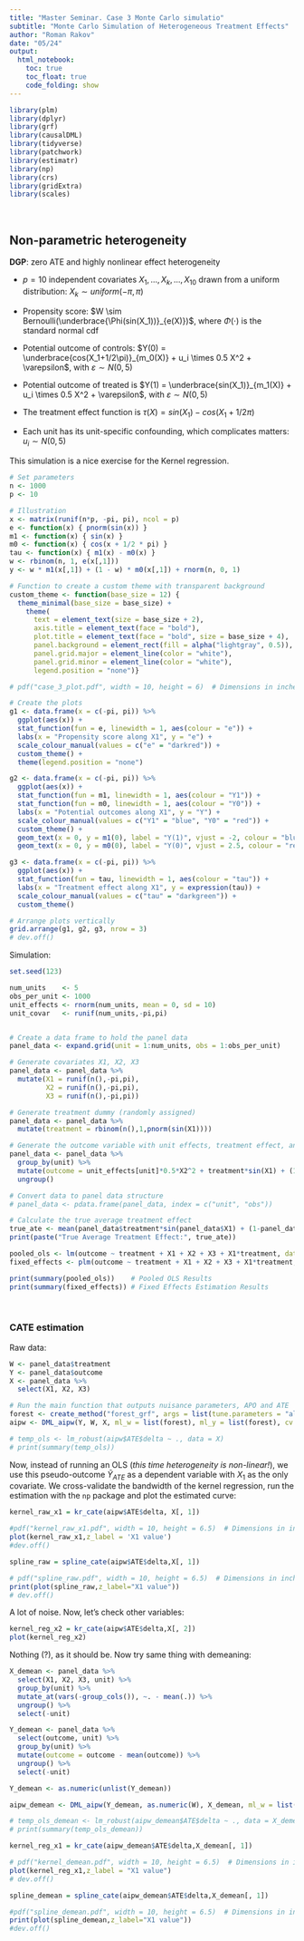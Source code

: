 ```yaml
---
title: "Master Seminar. Case 3 Monte Carlo simulatio"
subtitle: "Monte Carlo Simulation of Heterogeneous Treatment Effects"
author: "Roman Rakov"
date: "05/24"
output: 
  html_notebook:
    toc: true
    toc_float: true
    code_folding: show
---
```


```r
library(plm)
library(dplyr)
library(grf)
library(causalDML)
library(tidyverse)
library(patchwork)
library(estimatr)
library(np)
library(crs)
library(gridExtra)
library(scales) 
```

<br>

## Non-parametric heterogeneity

**DGP**: zero ATE and highly nonlinear effect heterogeneity

-   $p=10$ independent covariates $X_1,...,X_k,...,X_{10}$ drawn from a uniform distribution: $X_k \sim uniform(-\pi,\pi)$

-   Propensity score: $W \sim Bernoulli(\underbrace{\Phi(sin(X_1))}_{e(X)})$, where $\Phi(\cdot)$ is the standard normal cdf

-   Potential outcome of controls: $Y(0) = \underbrace{cos(X_1+1/2\pi)}_{m_0(X)} + u_i \times 0.5 X^2 + \varepsilon$, with $\varepsilon \sim N(0,5)$

-   Potential outcome of treated is $Y(1) = \underbrace{sin(X_1)}_{m_1(X)} + u_i \times 0.5 X^2 + \varepsilon$, with $\varepsilon \sim N(0,5)$

-   The treatment effect function is $\tau(X) = sin(X_1) - cos(X_1+1/2\pi)$

-   Each unit has its unit-specific confounding, which complicates matters: $u_i \sim N(0,5)$

This simulation is a nice exercise for the Kernel regression.

```r
# Set parameters
n <- 1000
p <- 10

# Illustration
x <- matrix(runif(n*p, -pi, pi), ncol = p)
e <- function(x) { pnorm(sin(x)) }
m1 <- function(x) { sin(x) }
m0 <- function(x) { cos(x + 1/2 * pi) }
tau <- function(x) { m1(x) - m0(x) }
w <- rbinom(n, 1, e(x[,1]))
y <- w * m1(x[,1]) + (1 - w) * m0(x[,1]) + rnorm(n, 0, 1)

# Function to create a custom theme with transparent background
custom_theme <- function(base_size = 12) {
  theme_minimal(base_size = base_size) +
    theme(
      text = element_text(size = base_size + 2),
      axis.title = element_text(face = "bold"),
      plot.title = element_text(face = "bold", size = base_size + 4),
      panel.background = element_rect(fill = alpha("lightgray", 0.5)),  
      panel.grid.major = element_line(color = "white"),
      panel.grid.minor = element_line(color = "white"),
      legend.position = "none")}

# pdf("case_3_plot.pdf", width = 10, height = 6)  # Dimensions in inches

# Create the plots
g1 <- data.frame(x = c(-pi, pi)) %>%
  ggplot(aes(x)) + 
  stat_function(fun = e, linewidth = 1, aes(colour = "e")) + 
  labs(x = "Propensity score along X1", y = "e") +
  scale_colour_manual(values = c("e" = "darkred")) +
  custom_theme() +
  theme(legend.position = "none")

g2 <- data.frame(x = c(-pi, pi)) %>%
  ggplot(aes(x)) + 
  stat_function(fun = m1, linewidth = 1, aes(colour = "Y1")) + 
  stat_function(fun = m0, linewidth = 1, aes(colour = "Y0")) + 
  labs(x = "Potential outcomes along X1", y = "Y") +
  scale_colour_manual(values = c("Y1" = "blue", "Y0" = "red")) +
  custom_theme() +
  geom_text(x = 0, y = m1(0), label = "Y(1)", vjust = -2, colour = "blue", size = 5, hjust = 0) +
  geom_text(x = 0, y = m0(0), label = "Y(0)", vjust = 2.5, colour = "red", size = 5, hjust = 0)

g3 <- data.frame(x = c(-pi, pi)) %>%
  ggplot(aes(x)) + 
  stat_function(fun = tau, linewidth = 1, aes(colour = "tau")) + 
  labs(x = "Treatment effect along X1", y = expression(tau)) +
  scale_colour_manual(values = c("tau" = "darkgreen")) +
  custom_theme()

# Arrange plots vertically
grid.arrange(g1, g2, g3, nrow = 3)
# dev.off()
```

Simulation:

```r
set.seed(123)

num_units    <- 5
obs_per_unit <- 1000
unit_effects <- rnorm(num_units, mean = 0, sd = 10) 
unit_covar   <- runif(num_units,-pi,pi)


# Create a data frame to hold the panel data
panel_data <- expand.grid(unit = 1:num_units, obs = 1:obs_per_unit)

# Generate covariates X1, X2, X3
panel_data <- panel_data %>%
  mutate(X1 = runif(n(),-pi,pi),
         X2 = runif(n(),-pi,pi),
         X3 = runif(n(),-pi,pi)) 

# Generate treatment dummy (randomly assigned)
panel_data <- panel_data %>%
  mutate(treatment = rbinom(n(),1,pnorm(sin(X1))))

# Generate the outcome variable with unit effects, treatment effect, and random noise
panel_data <- panel_data %>%
  group_by(unit) %>%
  mutate(outcome = unit_effects[unit]*0.5*X2^2 + treatment*sin(X1) + (1-treatment)*cos(X1+1/2*pi) + rnorm(n(),0,5)) %>%
  ungroup()

# Convert data to panel data structure
# panel_data <- pdata.frame(panel_data, index = c("unit", "obs"))

# Calculate the true average treatment effect
true_ate <- mean(panel_data$treatment*sin(panel_data$X1) + (1-panel_data$treatment)*cos(panel_data$X1+1/2*pi)) 
print(paste("True Average Treatment Effect:", true_ate))

pooled_ols <- lm(outcome ~ treatment + X1 + X2 + X3 + X1*treatment, data = panel_data)
fixed_effects <- plm(outcome ~ treatment + X1 + X2 + X3 + X1*treatment, data = panel_data, model = "within")

print(summary(pooled_ols))    # Pooled OLS Results
print(summary(fixed_effects)) # Fixed Effects Estimation Results
```

<br>

### CATE estimation

Raw data:

```r
W <- panel_data$treatment 
Y <- panel_data$outcome
X <- panel_data %>%
  select(X1, X2, X3)

# Run the main function that outputs nuisance parameters, APO and ATE
forest <- create_method("forest_grf", args = list(tune.parameters = "all", seed = 123))
aipw <- DML_aipw(Y, W, X, ml_w = list(forest), ml_y = list(forest), cv = 3)

# temp_ols <- lm_robust(aipw$ATE$delta ~ ., data = X)
# print(summary(temp_ols))
```

Now, instead of running an OLS (*this time heterogeneity is non-linear!*), we use this pseudo-outcome $\tilde{Y}_{ATE}$ as a dependent variable with $X_1$ as the only covariate. We cross-validate the bandwidth of the kernel regression, run the estimation with the `np` package and plot the estimated curve:

```r
kernel_raw_x1 = kr_cate(aipw$ATE$delta, X[, 1])

#pdf("kernel_raw_x1.pdf", width = 10, height = 6.5)  # Dimensions in inches
plot(kernel_raw_x1,z_label = 'X1 value')
#dev.off()
```

```r
spline_raw = spline_cate(aipw$ATE$delta,X[, 1])

# pdf("spline_raw.pdf", width = 10, height = 6.5)  # Dimensions in inches
print(plot(spline_raw,z_label="X1 value")) 
# dev.off()
```

A lot of noise. Now, let's check other variables:

```r
kernel_reg_x2 = kr_cate(aipw$ATE$delta,X[, 2])
plot(kernel_reg_x2)
```

Nothing (?), as it should be. Now try same thing with demeaning:

```r
X_demean <- panel_data %>%
  select(X1, X2, X3, unit) %>%
  group_by(unit) %>%
  mutate_at(vars(-group_cols()), ~. - mean(.)) %>%
  ungroup() %>%
  select(-unit)

Y_demean <- panel_data %>%
  select(outcome, unit) %>%
  group_by(unit) %>%
  mutate(outcome = outcome - mean(outcome)) %>%
  ungroup() %>%
  select(-unit)

Y_demean <- as.numeric(unlist(Y_demean))

aipw_demean <- DML_aipw(Y_demean, as.numeric(W), X_demean, ml_w = list(forest), ml_y = list(forest), cv = 3)

# temp_ols_demean <- lm_robust(aipw_demean$ATE$delta ~ ., data = X_demean)
# print(summary(temp_ols_demean))
```

```r
kernel_reg_x1 = kr_cate(aipw_demean$ATE$delta,X_demean[, 1])

# pdf("kernel_demean.pdf", width = 10, height = 6.5)  # Dimensions in inches
plot(kernel_reg_x1,z_label = "X1 value")
# dev.off()
```

```r
spline_demean = spline_cate(aipw_demean$ATE$delta,X_demean[, 1])

#pdf("spline_demean.pdf", width = 10, height = 6.5)  # Dimensions in inches
print(plot(spline_demean,z_label="X1 value")) 
#dev.off()
```
